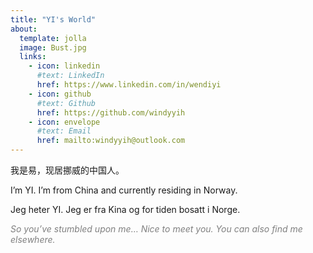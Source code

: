 ```yaml
---
title: "YI's World"
about:
  template: jolla
  image: Bust.jpg
  links:
    - icon: linkedin
      #text: LinkedIn
      href: https://www.linkedin.com/in/wendiyi
    - icon: github
      #text: Github
      href: https://github.com/windyyih
    - icon: envelope
      #text: Email
      href: mailto:windyyih@outlook.com
---
```


我是易，现居挪威的中国人。

I'm YI. I'm from China and currently residing in Norway.

Jeg heter YI. Jeg er fra Kina og for tiden bosatt i Norge.


<font color=gray>*So you've stumbled upon me... Nice to meet you. You can also find me elsewhere.*</font>
